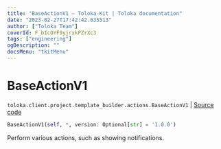 ```yaml
---
title: "BaseActionV1 — Toloka-Kit | Toloka documentation"
date: "2023-02-27T17:42:42.635513"
author: ["Toloka Team"]
coverId: F_bIcOYF9yjrxkPZrXc3
tags: ["engineering"]
ogDescription: ""
docsMenu: "tkitMenu"
---
```


# BaseActionV1
`toloka.client.project.template_builder.actions.BaseActionV1` | [Source code](https://github.com/Toloka/toloka-kit/blob/v1.1.4/src/client/project/template_builder/actions.py#L26)

```python
BaseActionV1(self, *, version: Optional[str] = '1.0.0')
```

Perform various actions, such as showing notifications.